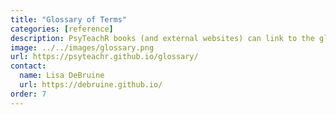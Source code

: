 ```yaml
---
title: "Glossary of Terms"
categories: [reference]
description: PsyTeachR books (and external websites) can link to the glossary to define common terms. Anyone can contribute to the glossary through the github project.
image: ../../images/glossary.png
url: https://psyteachr.github.io/glossary/
contact:
  name: Lisa DeBruine
  url: https://debruine.github.io/
order: 7
---
```

